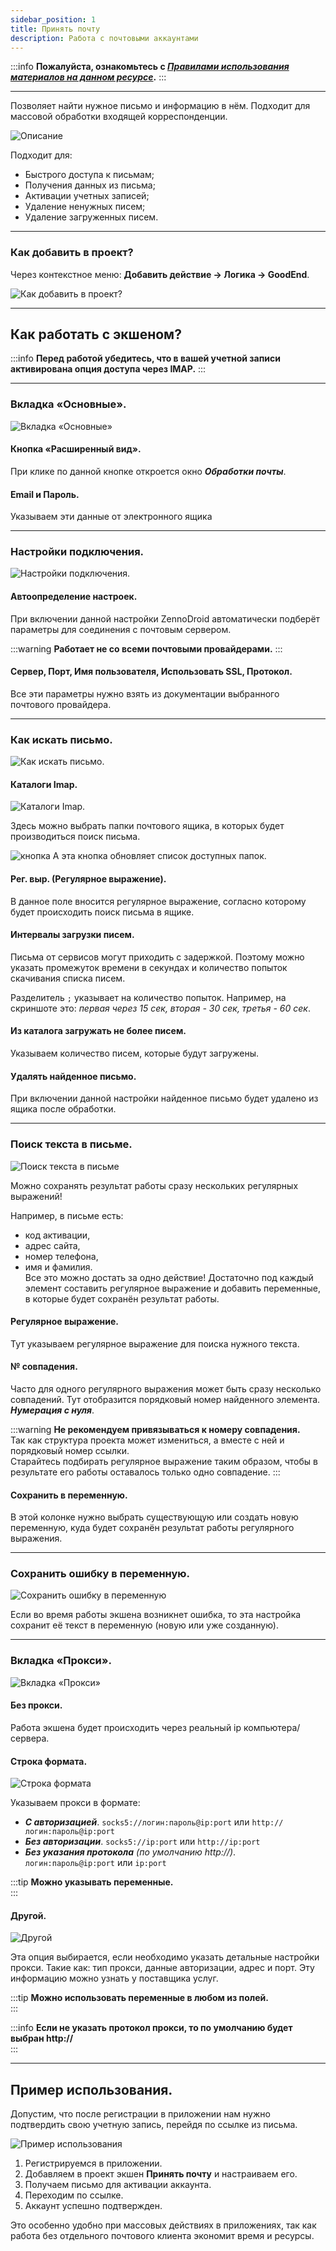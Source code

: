 ```yaml
---
sidebar_position: 1
title: Принять почту
description: Работа с почтовыми аккаунтами
---
```

:::info **Пожалуйста, ознакомьтесь с [*Правилами использования материалов на данном ресурсе*](../Disclaimer).**
:::  
_______________________________________________   
Позволяет найти нужное письмо и информацию в нём. Подходит для массовой обработки входящей корреспонденции.  

![Описание](./assets/RecieveEmails/RecieveEmails_pic1.png) 

Подходит для:  
- Быстрого доступа к письмам;  
- Получения данных из письма;  
- Активации учетных записей;  
- Удаление ненужных писем;  
- Удаление загруженных писем.
_______________________________________________ 
### Как добавить в проект?  
Через контекстное меню: **Добавить действие → Логика → GoodEnd**.  

![Как добавить в проект?](./assets/RecieveEmails/RecieveEmails_pic2.png)   
_______________________________________________ 
## Как работать с экшеном?  
:::info **Перед работой убедитесь, что в вашей учетной записи активирована опция доступа через IMAP.**
:::   
_______________________________________________
### Вкладка «Основные».   
![Вкладка «Основные»](./assets/RecieveEmails/RecieveEmails_pic3.png)  

#### Кнопка «Расширенный вид».  
При клике по данной кнопке откроется окно ***Обработки почты***.  

#### Email и Пароль.  
Указываем эти данные от электронного ящика  
_______________________________________________
### Настройки подключения.   
![Настройки подключения.](./assets/RecieveEmails/RecieveEmails_pic4.png)   

#### Автоопределение настроек.  
При включении данной настройки ZennoDroid автоматически подберёт параметры для соединения с почтовым сервером.  

:::warning **Работает не со всеми почтовыми провайдерами.**
:::  

#### Сервер, Порт, Имя пользователя, Использовать SSL, Протокол.   
Все эти параметры нужно взять из документации выбранного почтового провайдера.  
_______________________________________________
### Как искать письмо.   
![Как искать письмо.](./assets/RecieveEmails/RecieveEmails_pic5.png)   

#### Каталоги Imap.  
![Каталоги Imap.](./assets/RecieveEmails/RecieveEmails_pic6.png)   

Здесь можно выбрать папки почтового ящика, в которых будет производиться поиск письма.  

![кнопка](./assets/RecieveEmails/RecieveEmails_pic7.png)  А эта кнопка обновляет список доступных папок.  

#### Рег. выр. (Регулярное выражение).    
В данное поле вносится регулярное выражение, согласно которому будет происходить поиск письма в ящике.  

#### Интервалы загрузки писем.  
Письма от сервисов могут приходить с задержкой. Поэтому можно указать промежуток времени в секундах и количество попыток скачивания списка писем.  

 Разделитель `;` указывает на количество попыток. Например, на скриншоте это: *первая через 15 сек, вторая - 30 сек, третья - 60 сек*.  

#### Из каталога загружать не более писем.   
Указываем количество писем, которые будут загружены.  

#### Удалять найденное письмо.  
При включении данной настройки найденное письмо будет удалено из ящика после обработки.
_______________________________________________
### Поиск текста в письме.   
![Поиск текста в письме](./assets/RecieveEmails/RecieveEmails_pic8.png)   

Можно сохранять результат работы сразу нескольких регулярных выражений!  

Например, в письме есть: 
- код активации,  
- адрес сайта,  
- номер телефона,  
- имя и фамилия.   
Все это можно достать за одно действие! Достаточно под каждый элемент составить регулярное выражение и добавить переменные, в которые будет сохранён результат работы.  

#### Регулярное выражение.     
Тут указываем регулярное выражение для поиска нужного текста.  

#### № совпадения.  
Часто для одного регулярного выражения может быть сразу несколько совпадений. Тут отобразится порядковый номер найденного элемента. ***Нумерация с нуля***.  

:::warning **Не рекомендуем привязываться к номеру совпадения.**  
Так как структура проекта может измениться, а вместе с ней и порядковый номер ссылки.  
Старайтесь подбирать регулярное выражение таким образом, чтобы в результате его работы оставалось только одно совпадение.
:::  

#### Сохранить в переменную.  
В этой колонке нужно выбрать существующую или создать новую переменную, куда будет сохранён результат работы регулярного выражения.  
_______________________________________________
### Сохранить ошибку в переменную.  
![Сохранить ошибку в переменную](./assets/RecieveEmails/RecieveEmails_pic9.png)  

Если во время работы экшена возникнет ошибка, то эта настройка сохранит её текст в переменную (новую или уже созданную).  
_______________________________________________
### Вкладка «Прокси».  
![Вкладка «Прокси»](./assets/RecieveEmails/RecieveEmails_pic10.png)  

#### Без прокси.  
Работа экшена будет происходить через реальный ip компьютера/сервера.  

#### Строка формата.  
![Строка формата](./assets/RecieveEmails/RecieveEmails_pic11.png)   

Указываем прокси в формате:  
- ***С авторизацией***. `socks5://логин:пароль@ip:port` или `http://логин:пароль@ip:port`  
- ***Без авторизации***. `socks5://ip:port` или `http://ip:port`  
- ***Без указания протокола*** *(по умолчанию http://)*. `логин:пароль@ip:port` или `ip:port`  

:::tip **Можно указывать переменные.**  
::: 

#### Другой.  
![Другой](./assets/RecieveEmails/RecieveEmails_pic12.png)   

Эта опция выбирается, если необходимо указать детальные настройки прокси. Такие как: тип прокси, данные авторизации, адрес и порт. Эту информацию можно узнать у поставщика услуг.  

:::tip **Можно использовать переменные в любом из полей.**  
:::  

:::info **Если не указать протокол прокси, то по умолчанию будет выбран http://**  
:::  
_______________________________________________
## Пример использования.  
Допустим, что после регистрации в приложении нам нужно подтвердить свою учетную запись, перейдя по ссылке из письма.  

![Пример использования](./assets/RecieveEmails/RecieveEmails_pic13.png)  

1. Регистрируемся в приложении.  
2. Добавляем в проект экшен **Принять почту** и настраиваем его.  
3. Получаем письмо для активации аккаунта.  
4. Переходим по ссылке.  
5. Аккаунт успешно подтвержден.  

Это особенно удобно при массовых действиях в приложениях, так как работа без отдельного почтового клиента экономит время и ресурсы. 




